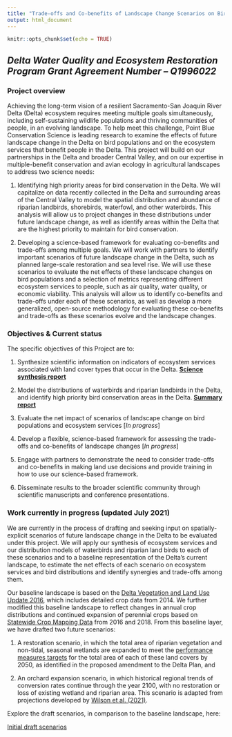 ```yaml
---
title: "Trade-offs and Co-benefits of Landscape Change Scenarios on Bird Communities and Ecosystem Services in the Sacramento-San Joaquin River Delta"
output: html_document
---
```


```r
knitr::opts_chunk$set(echo = TRUE)
```

## *Delta Water Quality and Ecosystem Restoration Program Grant Agreement Number – Q1996022*


### Project overview

Achieving the long-term vision of a resilient Sacramento-San Joaquin River Delta (Delta) 
ecosystem requires meeting multiple goals simultaneously, including self-sustaining wildlife populations and thriving communities of people, in an evolving landscape. To help meet this challenge, Point Blue Conservation Science is leading research to examine the effects of future landscape change in the Delta on bird populations and on the ecosystem services that benefit people in the Delta. This project will build on our partnerships in the Delta and broader Central Valley, and on our expertise in multiple-benefit conservation and avian ecology in 
agricultural landscapes to address two science needs: 

1) Identifying high priority areas for bird conservation in the Delta. We will capitalize on data recently collected in the Delta and surrounding areas of the Central Valley to model the spatial distribution and abundance of riparian landbirds, shorebirds, waterfowl, and other waterbirds. This analysis will allow us to project changes in these distributions under future landscape change, as well as identify areas within the Delta that are the highest priority to maintain for bird conservation.  

2) Developing a science-based framework for evaluating co-benefits and trade-offs among multiple goals. We will work with partners to identify important scenarios of future landscape change in the Delta, such as planned large-scale restoration and sea level rise. We will use these scenarios to evaluate the net effects of these landscape changes on bird populations and a selection of metrics representing different ecosystem services to people, such as air quality, water quality, or economic viability. This analysis will allow us to identify co-benefits and trade-offs under each of these scenarios, as well as develop a more generalized, open-source methodology for evaluating these co-benefits and trade-offs as these scenarios evolve and the landscape changes. 


### Objectives & Current status

The specific objectives of this Project are to: 

1. Synthesize scientific information on indicators of ecosystem services associated with land cover types that occur in the Delta. **[Science synthesis report](http://www.prbo.org/refs/files/12650_PetersonCA2020.pdf)** 

2. Model the distributions of waterbirds and riparian landbirds in the Delta, and identify high priority bird conservation areas in the Delta. **[Summary report](http://www.prbo.org/refs/files/12713_DybalaKE2021.pdf)**

3. Evaluate the net impact of scenarios of landscape change on bird populations and 
ecosystem services [*In progress*]

4. Develop a flexible, science-based framework for assessing the trade-offs and co-benefits 
of landscape changes [*In progress*]

5. Engage with partners to demonstrate the need to consider trade-offs and co-benefits in making land use decisions and provide training in how to use our science-based framework.

6. Disseminate results to the broader scientific community through scientific manuscripts and conference presentations.



### Work currently in progress (updated July 2021)

We are currently in the process of drafting and seeking input on spatially-explicit scenarios of future landscape change in the Delta to be evaluated under this project. We will apply our synthesis of ecosystem services and our distribution models of waterbirds and riparian land birds to each of these scenarios and to a baseline representation of the Delta's current landscape, to estimate the net effects of each scenario on ecosystem services and bird distributions and identify synergies and trade-offs among them.

Our baseline landscape is based on the [Delta Vegetation and Land Use Update 2016](https://map.dfg.ca.gov/metadata/ds2855.html), which includes detailed crop data from 2014. We further modified this baseline landscape to reflect changes in annual crop distributions and continued expansion of perennial crops based on [Statewide Crop Mapping Data](https://data.cnra.ca.gov/dataset/statewide-crop-mapping) from 2016 and 2018. From this baseline layer, we have drafted two future scenarios: 

1) A restoration scenario, in which the total area of riparian vegetation and non-tidal, seasonal wetlands are expanded to meet the [performance measures targets](https://deltacouncil.ca.gov/pdf/delta-plan/2020-04-15-draft-ch-04-pm-4-16.pdf) for the total area of each of these land covers by 2050, as identified in the proposed amendment to the Delta Plan, and

2) An orchard expansion scenario, in which historical regional trends of conversion rates continue through the year 2100, with no restoration or loss of existing wetland and riparian area. This scenario is adapted from projections developed by [Wilson et al. (2021)](https://www.sciencebase.gov/catalog/item/6042c93fd34eb1203119dcaa).

Explore the draft scenarios, in comparison to the baseline landscape, here:

[Initial draft scenarios](draft_scenarios.html)




